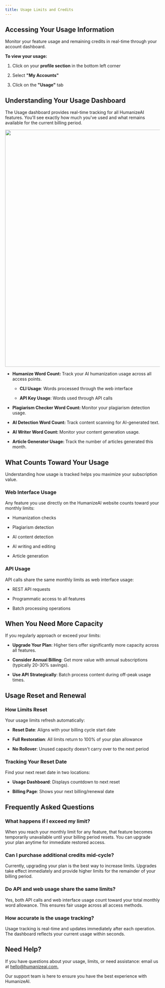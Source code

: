 ```yaml
---
title: Usage Limits and Credits
---
```

## Accessing Your Usage Information

Monitor your feature usage and remaining credits in real-time through your account dashboard.

**To view your usage:**

1. Click on your **profile section** in the bottom left corner

2. Select **"My Accounts"**

3. Click on the **"Usage"** tab

## Understanding Your Usage Dashboard

The Usage dashboard provides real-time tracking for all HumanizeAI features. You'll see exactly how much you've used and what remains available for the current billing period.

<Image uid="ecf363b0-1478-446f-8026-85c271c6c212" src="https://blob-cdn.documentation.ai/org-3c59c0be-2a43-4f58-bb93-be20f1c05215/doc-02bc87e1-b3eb-4bc8-a539-0eb8f60ca9e9/1759827304400-kabh2v51gmg-image--1-.png" width="1517" height="769" alt="" />

- **Humanize Word Count:&#x20;**&#x54;rack your AI humanization usage across all access points.

  - **CLI Usage**: Words processed through the web interface

  - **API Key Usage**: Words used through API calls

- **Plagiarism Checker Word Count:&#x20;**&#x4D;onitor your plagiarism detection usage.

- **AI Detection Word Count:&#x20;**&#x54;rack content scanning for AI-generated text.

- **AI Writer Word Count:&#x20;**&#x4D;onitor your content generation usage.

- **Article Generator Usage:&#x20;**&#x54;rack the number of articles generated this month.

## What Counts Toward Your Usage

Understanding how usage is tracked helps you maximize your subscription value.

### Web Interface Usage

Any feature you use directly on the HumanizeAI website counts toward your monthly limits:

- Humanization checks

- Plagiarism detection

- AI content detection

- AI writing and editing

- Article generation

### API Usage

API calls share the same monthly limits as web interface usage:

- REST API requests

- Programmatic access to all features

- Batch processing operations

## When You Need More Capacity

If you regularly approach or exceed your limits:

- **Upgrade Your Plan**: Higher tiers offer significantly more capacity across all features.

- **Consider Annual Billing**: Get more value with annual subscriptions (typically 20-30% savings).

- **Use API Strategically**: Batch process content during off-peak usage times.

## Usage Reset and Renewal

### How Limits Reset

Your usage limits refresh automatically:

- **Reset Date**: Aligns with your billing cycle start date

- **Full Restoration**: All limits return to 100% of your plan allowance

- **No Rollover**: Unused capacity doesn't carry over to the next period

### Tracking Your Reset Date

Find your next reset date in two locations:

- **Usage Dashboard**: Displays countdown to next reset

- **Billing Page**: Shows your next billing/renewal date

## Frequently Asked Questions

### **What happens if I exceed my limit?**

When you reach your monthly limit for any feature, that feature becomes temporarily unavailable until your billing period resets. You can upgrade your plan anytime for immediate restored access.

### **Can I purchase additional credits mid-cycle?**

Currently, upgrading your plan is the best way to increase limits. Upgrades take effect immediately and provide higher limits for the remainder of your billing period.

### **Do API and web usage share the same limits?**

Yes, both API calls and web interface usage count toward your total monthly word allowance. This ensures fair usage across all access methods.

### **How accurate is the usage tracking?**

Usage tracking is real-time and updates immediately after each operation. The dashboard reflects your current usage within seconds.

## Need Help?

If you have questions about your usage, limits, or need assistance: email us at [hello@humanizeai.com. ](mailto:hello@humanizeai.com)

Our support team is here to ensure you have the best experience with HumanizeAI.
